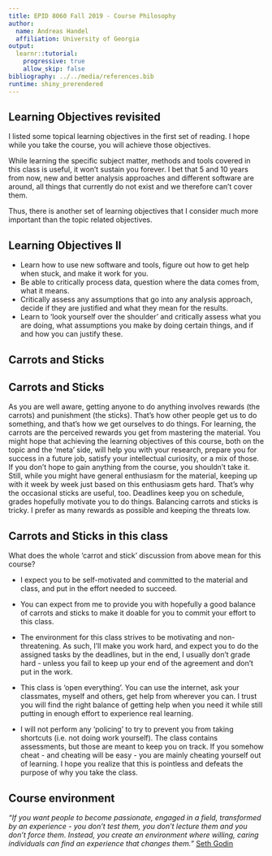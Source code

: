 ```yaml
---
title: EPID 8060 Fall 2019 - Course Philosophy 
author:
  name: Andreas Handel
  affiliation: University of Georgia
output: 
  learnr::tutorial:
    progressive: true
    allow_skip: false
bibliography: ../../media/references.bib
runtime: shiny_prerendered
---
```


## Learning Objectives revisited
I listed some topical learning objectives in the first set of reading. I hope while you take the course, you will achieve those objectives. 

While learning the specific subject matter, methods and tools covered in this class is useful, it won't sustain you forever. I bet that 5 and 10 years from now, new and better analysis approaches and different software are around, all things that currently do not exist and we therefore can't cover them. 

Thus, there is another set of learning objectives that I consider much more important than the topic related objectives.


## Learning Objectives II

* Learn how to use new software and tools, figure out how to get help when stuck, and make it work for you.
* Be able to critically process data, question where the data comes from, what it means.
* Critically assess any assumptions that go into any analysis approach, decide if they are justified and what they mean for the results.
* Learn to 'look yourself over the shoulder' and critically assess what you are doing, what assumptions you make by doing certain things, and if and how you can justify these.





## Carrots and Sticks


## Carrots and Sticks
As you are well aware, getting anyone to do anything involves rewards (the carrots) and punishment (the sticks). That's how other people get us to do something, and that's how we get ourselves to do things. For learning, the carrots are the perceived rewards you get from mastering the material. You might hope that achieving the learning objectives of this course, both on the topic and the 'meta' side, will help you with your research, prepare you for success in a future job, satisfy your intellectual curiosity, or a mix of those. If you don't hope to gain anything from the course, you shouldn't take it. Still, while you might have general enthusiasm for the material, keeping up with it week by week just based on this enthusiasm gets hard. That's why the occasional sticks are useful, too. Deadlines keep you on schedule, grades hopefully motivate you to do things. Balancing carrots and sticks is tricky. I prefer as many rewards as possible and keeping the threats low. 


## Carrots and Sticks in this class
What does the whole 'carrot and stick' discussion from above mean for this course?

* I expect you to be self-motivated and committed to the material and class, and put in the effort needed to succeed.

* You can expect from me to provide you with hopefully a good balance of carrots and sticks to make it doable for you to commit your effort to this class.

* The environment for this class strives to be motivating and non-threatening. As such, I'll make you work hard, and expect you to do the assigned tasks by the deadlines, but in the end, I usually don't grade hard - unless you fail to keep up your end of the agreement and don't put in the work.

* This class is 'open everything'. You can use the internet, ask your classmates, myself and others, get help from wherever you can. I trust you will find the right balance of getting help when you need it while still putting in enough effort to experience real learning. 

* I will not perform any 'policing' to try to prevent you from taking shortcuts (i.e. not doing work yourself). The class contains assessments, but those are meant to keep you on track. If you somehow cheat - and cheating will be easy - you are mainly cheating yourself out of learning. I hope you realize that this is pointless and defeats the purpose of why you take the class.

## Course environment

_"If you want people to become passionate, engaged in a field, transformed by an experience - you don’t test them, you don’t lecture them and you don’t force them. Instead, you create an environment where willing, caring individuals can find an experience that changes them."_ [Seth Godin](https://medium.com/swlh/will-this-be-on-the-test-237ae9cc53b4)

